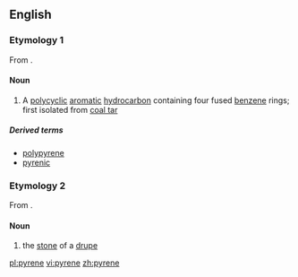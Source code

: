 ==English==
{{wikipedia}}
===Etymology 1===
From {{confix|pyr|ene}}.

====Noun====
{{en-noun}}

# {{chemistry}} A [[polycyclic]] [[aromatic]] [[hydrocarbon]] containing four fused [[benzene]] rings; first isolated from [[coal tar]]

=====Derived terms=====
* [[polypyrene]]
* [[pyrenic]]

===Etymology 2===
From {{etyl|grc}} {{term|πυρήν||fruit stone|lang=grc}}.

====Noun====
{{en-noun}}

# {{botany}} the [[stone]] of a [[drupe]]

[[pl:pyrene]]
[[vi:pyrene]]
[[zh:pyrene]]